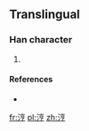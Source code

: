 ==Translingual==

===Han character===
{{Han char|rn=85|rad=水|as=07|sn=10|four=|canj=水卜口弓 (EYRN), X水卜口弓 (XEYRN)}}

# {{defn|Han|sort=水07}}

====References====
* {{Han ref|kx=0627.311|hdz=31631.071|uh=6DA5|ud=28069}}

[[fr:涥]]
[[pl:涥]]
[[zh:涥]]